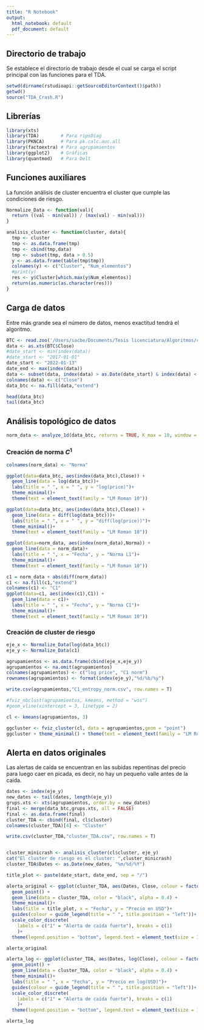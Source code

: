 ```yaml
---
title: "R Notebook"
output:
  html_notebook: default
  pdf_document: default
---
```


## Directorio de trabajo

Se establece el directorio de trabajo desde el cual se carga el script principal con las funciones para el TDA.

```r
setwd(dirname(rstudioapi::getSourceEditorContext()$path))
getwd()
source("TDA_Crash.R")
```

## Librerías

```r
library(xts)
library(TDA)        # Para ripsDiag
library(PKNCA)      # Para pk.calc.auc.all
library(factoextra) # Para agrupamientos
library(ggplot2)    # Gráficas
library(quantmod)   # Para Delt
```

## Funciones auxiliares

La función análisis de cluster encuentra el cluster que cumple las condiciones de riesgo.

```r
Normalize_Data <- function(val){
  return ((val - min(val)) / (max(val) - min(val)))
}

analisis_cluster <- function(cluster, data){
  tmp <- cluster
  tmp <- as.data.frame(tmp)
  tmp <- cbind(tmp,data)
  tmp <- subset(tmp, data > 0.5)
  y <- as.data.frame(table(tmp$tmp))
  colnames(y) <- c("Cluster", "Num_elementos")
  #print(y)
  res <- y$Cluster[which.max(y$Num_elementos)]
  return(as.numeric(as.character(res)))
}
```

## Carga de datos

Entre más grande sea el número de datos, menos exactitud tendrá el algoritmo.

```r
BTC <- read.zoo('/Users/sacbe/Documents/Tesis licenciatura/Algoritmos/cleaning/BTC-USD.csv', sep = ",", header =TRUE)
data <- as.xts(BTC$Close)
#date_start <- min(index(data))
#date_start <- "2017-01-01" 
date_start <- "2022-01-13"
date_end <- max(index(data))
data <- subset(data, index(data) > as.Date(date_start) & index(data) < as.Date(date_end))
colnames(data) <- c("Close")
data_btc <- na.fill(data,"extend")

head(data_btc)
tail(data_btc)
```

## Análisis topológico de datos

```r
norm_data <- analyze_1d(data_btc, returns = TRUE, K_max = 10, window = 50)
```

### Creación de norma $C^1$

```r
colnames(norm_data) <- "Norma"

ggplot(data=data_btc, aes(index(data_btc),Close)) +
  geom_line(data = log(data_btc))+
  labs(title = " ", x = " ", y = "log(price)")+
  theme_minimal()+
  theme(text = element_text(family = "LM Roman 10"))

ggplot(data=data_btc, aes(index(data_btc),Close)) +
  geom_line(data = diff(log(data_btc)))+
  labs(title = " ", x = " ", y = "diff(log(price))")+
  theme_minimal()+
  theme(text = element_text(family = "LM Roman 10"))

ggplot(data=norm_data, aes(index(norm_data),Norma)) +
  geom_line(data = norm_data)+
  labs(title = " ", x = "Fecha", y = "Norma L1")+
  theme_minimal()+
  theme(text = element_text(family = "LM Roman 10"))

c1 = norm_data + abs(diff(norm_data))
c1 <- na.fill(c1,"extend")
colnames(c1) <- "C1"
ggplot(data=c1, aes(index(c1),C1)) +
  geom_line(data = c1)+
  labs(title = " ", x = "Fecha", y = "Norma C1")+
  theme_minimal()+
  theme(text = element_text(family = "LM Roman 10"))

```

### Creación de cluster de riesgo

```r
eje_x <- Normalize_Data(log(data_btc))
eje_y <- Normalize_Data(c1)

agrupamientos <- as.data.frame(cbind(eje_x,eje_y))
agrupamientos <- na.omit(agrupamientos)
colnames(agrupamientos) <- c("log price", "C1 norm")
rownames(agrupamientos) <- format(index(eje_y),"%d/%b/%y")

```

```r
write.csv(agrupamientos,"C1_entropy_norm.csv", row.names = T)
```

```r
#fviz_nbclust(agrupamientos, kmeans, method = "wss")
#geom_vline(xintercept = 3, linetype = 2)
```

```r
cl <- kmeans(agrupamientos, 3)

ggcluster <- fviz_cluster(cl, data = agrupamientos,geom = "point")
ggcluster + theme_minimal() + theme(text = element_text(family = "LM Roman 10"))+ labs(title = "Gráfica de agrupamientos", x = "Precio logaritmico normalizado", y = "Norma C1 normalizada")
```

## Alerta en datos originales

Las alertas de caída se encuentran en las subidas repentinas del precio para luego caer en picada, es decir, no hay un pequeño valle antes de la caída.

```r
dates <- index(eje_y)
new_dates <- tail(dates, length(eje_y))
grups.xts <- xts(agrupamientos, order.by = new_dates)
final <- merge(data_btc,grups.xts, all = FALSE)
final <- as.data.frame(final)
cluster_TDA <- cbind(final, cl$cluster)
colnames(cluster_TDA)[4] <- "Cluster"

write.csv(cluster_TDA,"cluster_TDA.csv", row.names = T)


cluster_minicrash <- analisis_cluster(cl$cluster, eje_y)
cat("El cluster de riesgo es el cluster: ",cluster_minicrash)
cluster_TDA$Dates <- as.Date(new_dates, "%m/%d/%Y")

title_plot <- paste(date_start, date_end, sep = "/")

alerta_original <- ggplot(cluster_TDA, aes(Dates, Close, colour = factor(Cluster))) + 
  geom_point() +
  geom_line(data = cluster_TDA, color = "black", alpha = 0.4) +
  theme_minimal()+
  labs(title = title_plot, x = "Fecha", y = "Precio en USD")+
  guides(colour = guide_legend(title = " ", title.position = "left"))+
  scale_color_discrete(
    labels = c("1" = "Alerta de caída fuerte"), breaks = c(1)
    )+
  theme(legend.position = "bottom", legend.text = element_text(size = 12), text = element_text(family = "LM Roman 10"))

alerta_original

alerta_log <- ggplot(cluster_TDA, aes(Dates, log(Close), colour = factor(Cluster))) + 
  geom_point() +
  geom_line(data = cluster_TDA, color = "black", alpha = 0.4) +
  theme_minimal()+
  labs(title = " ", x = "Fecha", y = "Precio en log(USD)")+
  guides(colour = guide_legend(title = " ", title.position = "left"))+
  scale_color_discrete(
    labels = c("1" = "Alerta de caída fuerte"), breaks = c(1)
    )+
  theme(legend.position = "bottom", legend.text = element_text(size = 12), text = element_text(family = "LM Roman 10"))

alerta_log
```
